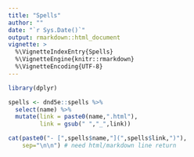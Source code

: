 ```yaml
---
title: "Spells"
author: ""
date: "`r Sys.Date()`"
output: rmarkdown::html_document
vignette: >
  %\VignetteIndexEntry{Spells}
  %\VignetteEngine{knitr::rmarkdown}
  %\VignetteEncoding{UTF-8}
---
```


```r
library(dplyr)
```

```r
spells <- dnd5e::spells %>%
  select(name) %>%
  mutate(link = paste0(name,".html"),
         link = gsub(" ","_",link))

cat(paste0("- [",spells$name,"](",spells$link,")"), 
    sep="\n\n") # need html/markdown line return
```